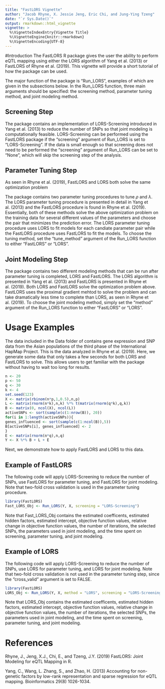 ```yaml
---
title: "FastLORS Vignette"
author: "Jacob Rhyne, X. Jessie Jeng, Eric Chi, and Jung-Ying Tzeng"
date: "`r Sys.Date()`"
output: rmarkdown::html_vignette
vignette: >
  %\VignetteIndexEntry{Vignette Title}
  %\VignetteEngine{knitr::rmarkdown}
  %\VignetteEncoding{UTF-8}
---
```


#Introduction
The FastLORS R package gives the user the ability to perform eQTL mapping using either the LORS algorithm of Yang et al. (2013) or FastLORS of Rhyne et al. (2019).  This vignette will provide a short tutorial of how the package can be used.

The major function of the package is "Run_LORS", examples of which are given in the subsections below.  In the Run_LORS function, three main arguments should be specified: the screening method, parameter tuning method, and joint modeling method.

## Screening Step 

The package contains an implementation of LORS-Screening introduced in Yang et al. (2013) to reduce the number of SNPs so that joint modeling is computationally feasible.  LORS-Screening can be performed using the FastLORS package if the "screening" argument of Run_LORS is set to "LORS-Screening".  If the data is small enough so that screening does not need to be performed the "screening" argument of Run_LORS can be set to "None", which will skip the screening step of the analysis.

## Parameter Tuning Step

As seen in Rhyne et al. (2019), FastLORS and LORS both solve the same optimization problem

\begin{equation}
min_{\textbf{B},\textbf{$\mu$},\textbf{L}} \frac{1}{2} \lVert \textbf{Y} - \textbf{XB} - \textbf{1$\mu$} - \textbf{L} \rVert_F^2 + \rho \lVert \textbf{B} \rVert_1 + \lambda \lVert \textbf{L} \rVert_*
\end{equation}

The package contains two parameter tuning procedures to tune $\rho$ and $\lambda$.  The LORS parameter tuning procedure is presented in detail in Yang et al. (2013) and the FastLORS procedure is found in Rhyne et al. (2019).  Essentially, both of these methods solve the above optimization problem on the training data for several different values of the parameters and choose the pair that minimizes the prediction error.  The LORS parameter tuning procedure uses LORS to fit models for each candiate parameter pair while the FastLORS procedure uses FastLORS to fit the models.  To choose the tuning method, set the "tune_method" argument of the Run_LORS function to either "FastLORS" or "LORS".

## Joint Modeling Step

The package contains two different modeling methods that can be run after parameter tuning is completed, LORS and FastLORS.  The LORS algorithm is presented in Yang et al. (2013) and FastLORS is presented in Rhyne et al. (2019).  Both LORS and FastLORS solve the optimization problem above.  FastLORS uses the proximal gradient mehtod to solve the problem and can take dramatically less time to complete than LORS, as seen in Rhyne et al. (2019).  To choose the joint modeling method, simply set the "method" argument of the Run_LORS function to either "FastLORS" or "LORS".

# Usage Examples

The data included in the Data folder of \url{https://github.com/jdrhyne2/FastLORS} contains gene expression and SNP data from the Asian populations of the third phase of the International HapMap Project.  This is the data analyzed in Rhyne et al. (2019).  Here, we generate some data that only takes a few seconds for both LORS and FastLORS to solve.  This allows users to get familiar with the package without having to wait too long for results. 

```r
n <- 20
p <- 50
q <- 30
k <- 4
set.seed(123)
X <- matrix(rbinom(n*p,1,0.5),n,p)
L <- matrix(rnorm(n*k),n,k) %*% t(matrix(rnorm(q*k),q,k))
B <- matrix(0, ncol(X), ncol(L))
activeSNPs <- sort(sample(c(1:nrow(B)), 20))
for(i in 1:length(activeSNPs)){
genes_influenced <- sort(sample(c(1:ncol(B)),5))
B[activeSNPs[i], genes_influenced] <- 2
}
E <- matrix(rnorm(n*q),n,q)
Y <- X %*% B + L + E
```

Next, we demonstrate how to apply FastLORS and LORS to this data.

## Example of FastLORS

The following code will apply LORS-Screening to reduce the number of SNPs, use FastLORS for parameter tuning, and FastLORS for joint modeling.  Note that two-fold cross validation is used in the parameter tuning procedure.

```r
library(FastLORS)
Fast_LORS_Obj <- Run_LORS(Y, X, screening = "LORS-Screening")
```

Note that Fast_LORS_Obj contains the estimated coefficents, estimated hidden factors, estimated intercept, objective function values, relative change in objective function values, the number of iterations, the selected SNPs, the parameters used in joint modeling, and the time spent on screening, parameter tuning, and joint modeling. 

## Example of LORS

The following code will apply LORS-Screening to reduce the number of SNPs, use LORS for parameter tuning, and LORS for joint modeling.  Note that two-fold cross validation is not used in the parameter tuning step, since the "cross_valid" argument is set to FALSE.

```r
library(FastLORS)
LORS_Obj <- Run_LORS(Y, X, method = "LORS", screening = "LORS-Screening", tune_method = "LORS", cross_valid = FALSE)
```

Note that LORS_Obj contains the estimated coefficents, estimated hidden factors, estimated intercept, objective function values, relative change in objective function values, the number of iterations, the selected SNPs, the parameters used in joint modeling, and the time spent on screening, parameter tuning, and joint modeling.

# References

Rhyne, J., Jeng, X.J., Chi, E., and Tzeng, J.Y. (2019) FastLORS: Joint Modeling for eQTL Mapping in R.

Yang, C., Wang, L. Zhang, S., and Zhao, H. (2013) Accounting for non-genetic factors by low-rank representation and sparse regression for eQTL mapping. Bioinformatics 29(8) 1026-1034.
